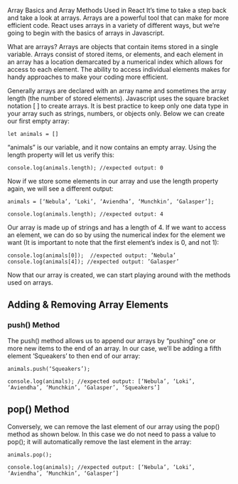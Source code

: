 Array Basics and Array Methods Used in React
It’s time to take a step back and take a look at arrays. Arrays are a powerful tool that can make for more efficient code. React uses arrays in a variety of different ways, but we’re going to begin with the basics of arrays in Javascript.

What are arrays? 
Arrays are objects that contain items stored in a single variable. Arrays consist of stored items, or elements, and each element in an array has a location demarcated by a numerical index which allows for access to each element. The ability to access individual elements makes for handy approaches to make your coding more efficient. 

Generally arrays are declared with an array name and sometimes the array length (the number of stored elements). Javascript uses the square bracket notation [ ] to create arrays. It is best practice to keep only one data type in your array such as strings, numbers, or objects only. Below we can create our first empty array:

````
let animals = []
````

“animals” is our variable, and it now contains an empty array. Using the length property will let us verify this:

```{javascript}
console.log(animals.length); //expected output: 0
````

Now if we store some elements in our array and use the length property again, we will see a different output:

```{javascript}
animals = [‘Nebula’, ‘Loki’, ‘Aviendha’, ‘Munchkin’, ‘Galasper’];

console.log(animals.length); //expected output: 4
```

Our array is made up of strings and has a length of 4. If we want to access an element, we can do so by using the numerical index for the element we want (It is important to note that the first element’s index is 0, and not 1): 

```{javascript]
console.log(animals[0]);  //expected output: ’Nebula’
console.log(animals[4]); //expected output: ’Galasper’
```

Now that our array is created, we can start playing around with the methods used on arrays.

## Adding & Removing Array Elements

### push() Method

The push() method allows us to append our arrays by “pushing” one or more new items to the end of an array. In our case, we’ll be adding a fifth element ‘Squeakers’ to then end of our array:

```{javascript}
animals.push(‘Squeakers’);

console.log(animals); //expected output: [‘Nebula’, ‘Loki’, ‘Aviendha’, ‘Munchkin’, ‘Galasper’, ‘Squeakers’]
```

## pop() Method

Conversely, we can remove the last element of our array using the pop() method as shown below. In this case we do not need to pass a value to pop(); it will automatically remove the last element in the array:

```{javascript}
animals.pop();

console.log(animals); //expected output: [‘Nebula’, ‘Loki’, ‘Aviendha’, ‘Munchkin’, ‘Galasper’]
```